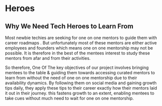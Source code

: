 # Heroes

## Why We Need Tech Heroes to Learn From

Most newbie techies are seeking for one on one mentors to guide them with career roadmaps . But unfortunately most of these mentors are either active employees and founders which means one on one mentorship may not be possible. It is therefore in the best of the mentees interest to study these mentors from afar and from their activities. 

So therefore, One Of The key objectives of our project involves bringing mentees to the table & guiding them towards accessing curated mentors to learn from without the need of one on one mentorship due to their availability dynamics. By following them on social media and gaining growth tips daily, they apply these tips to their career exactly how their mentors laid it out in their journey. this fastens growth to an extent, enabling mentees to take cues without much need to wait for one on one mentorship.  

